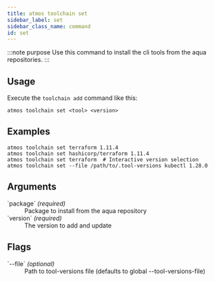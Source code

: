 ```yaml
---
title: atmos toolchain set
sidebar_label: set
sidebar_class_name: command
id: set
---
```


:::note purpose
Use this command to install the cli tools from the aqua repositories.
:::

<Screengrab title="atmos toolchain set --help" slug="atmos-toolchain-set--help" />

## Usage

Execute the `toolchain add` command like this:

```shellsdv
atmos toolchain set <tool> <version>
```

## Examples

```shell
atmos toolchain set terraform 1.11.4
atmos toolchain set hashicorp/terraform 1.11.4
atmos toolchain set terraform  # Interactive version selection
atmos toolchain set --file /path/to/.tool-versions kubectl 1.28.0
```

## Arguments

<dl>
    <dt>`package` <em>(required)</em></dt>
    <dd>
        Package to install from the aqua repository
    </dd>
    <dt>`version` <em>(required)</em></dt>
    <dd>
        The version to add and update
    </dd>
</dl>

## Flags

<dl>
    <dt>`--file`  <em>(optional)</em></dt>
    <dd>
        Path to tool-versions file (defaults to global --tool-versions-file)
    </dd>

</dl>
